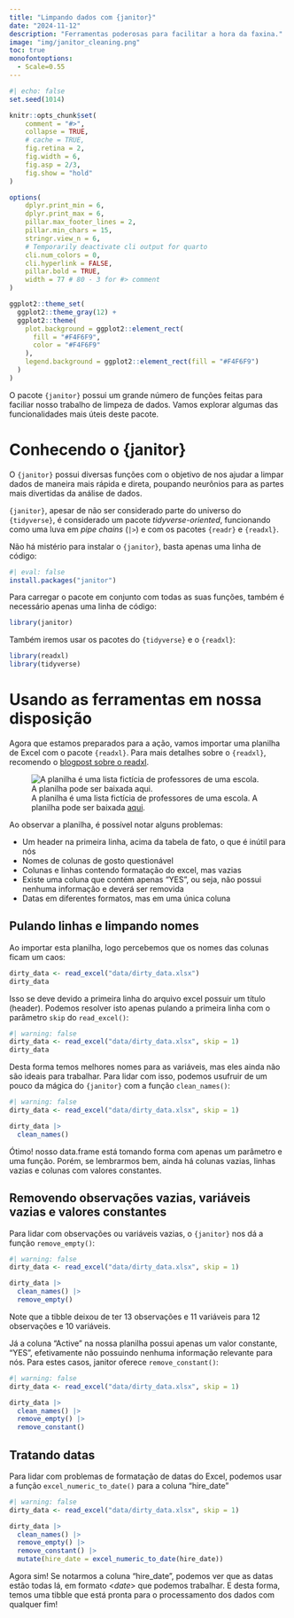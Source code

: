 ```yaml
---
title: "Limpando dados com {janitor}"
date: "2024-11-12"
description: "Ferramentas poderosas para facilitar a hora da faxina."
image: "img/janitor_cleaning.png"
toc: true
monofontoptions: 
  - Scale=0.55
---
```


```r
#| echo: false
set.seed(1014)

knitr::opts_chunk$set(
    comment = "#>",
    collapse = TRUE,
    # cache = TRUE,
    fig.retina = 2,
    fig.width = 6,
    fig.asp = 2/3,
    fig.show = "hold"
)

options(
    dplyr.print_min = 6,
    dplyr.print_max = 6,
    pillar.max_footer_lines = 2,
    pillar.min_chars = 15,
    stringr.view_n = 6,
    # Temporarily deactivate cli output for quarto
    cli.num_colors = 0,
    cli.hyperlink = FALSE,
    pillar.bold = TRUE,
    width = 77 # 80 - 3 for #> comment
)

ggplot2::theme_set(
  ggplot2::theme_gray(12) +
  ggplot2::theme(
    plot.background = ggplot2::element_rect(
      fill = "#F4F6F9",
      color = "#F4F6F9"
    ),
    legend.background = ggplot2::element_rect(fill = "#F4F6F9")
  )
)
```

O pacote `{janitor}` possui um grande número de funções feitas para faciliar nosso trabalho de limpeza de dados. Vamos explorar algumas das funcionalidades mais úteis deste pacote.

# Conhecendo o {janitor}

O `{janitor}` possui diversas funções com o objetivo de nos ajudar a limpar dados de maneira mais rápida e direta, poupando neurônios para as partes mais divertidas da análise de dados.

`{janitor}`, apesar de não ser considerado parte do universo do `{tidyverse}`, é considerado um pacote *tidyverse-oriented*, funcionando como uma luva em *pipe chains* (`|>`) e com os pacotes `{readr}` e `{readxl}`.

Não há mistério para instalar o `{janitor}`, basta apenas uma linha de código:

```r
#| eval: false
install.packages("janitor")
```

Para carregar o pacote em conjunto com todas as suas funções, também é necessário apenas uma linha de código:

```r
library(janitor)
```

Também iremos usar os pacotes do `{tidyverse}` e o `{readxl}`:

```r
library(readxl)
library(tidyverse)
```

# Usando as ferramentas em nossa disposição

Agora que estamos preparados para a ação, vamos importar uma planilha de Excel com o pacote `{readxl}`. Para mais detalhes sobre o `{readxl}`, recomendo o [blogpost sobre o readxl](https://luc-dasilva.github.io/blog/blogposts/importacao-excel/){target="_blank"}.

![A planilha é uma lista fictícia de professores de uma escola. A planilha pode ser baixada [aqui](https://github.com/sfirke/janitor/blob/main/dirty_data.xlsx){target="_blank"}.](img/dirty_data.png)

Ao observar a planilha, é possível notar alguns problemas:

- Um header na primeira linha, acima da tabela de fato, o que é inútil para nós
- Nomes de colunas de gosto questionável
- Colunas e linhas contendo formatação do excel, mas vazias
- Existe uma coluna que contém apenas "YES", ou seja, não possui nenhuma informação e deverá ser removida
- Datas em diferentes formatos, mas em uma única coluna

## Pulando linhas e limpando nomes

Ao importar esta planilha, logo percebemos que os nomes das colunas ficam um caos:

```r
dirty_data <- read_excel("data/dirty_data.xlsx")
dirty_data
```

Isso se deve devido a primeira linha do arquivo excel possuir um título (header). Podemos resolver isto apenas pulando a primeira linha com o parâmetro `skip` do `read_excel()`:

```r
#| warning: false 
dirty_data <- read_excel("data/dirty_data.xlsx", skip = 1)
dirty_data
```

Desta forma temos melhores nomes para as variáveis, mas eles ainda não são ideais para trabalhar. Para lidar com isso, podemos usufruir de um pouco da mágica do `{janitor}` com a função `clean_names()`:

```r
#| warning: false 
dirty_data <- read_excel("data/dirty_data.xlsx", skip = 1)

dirty_data |> 
  clean_names()
```

Ótimo! nosso data.frame está tomando forma com apenas um parâmetro e uma função. Porém, se lembrarmos bem, ainda há colunas vazias, linhas vazias e colunas com valores constantes.

## Removendo observações vazias, variáveis vazias e valores constantes

Para lidar com observações ou variáveis vazias, o `{janitor}` nos dá a função `remove_empty()`:

```r
#| warning: false 
dirty_data <- read_excel("data/dirty_data.xlsx", skip = 1)

dirty_data |> 
  clean_names() |> 
  remove_empty()
```

Note que a tibble deixou de ter 13 observações e 11 variáveis para 12 observações e 10 variáveis. 

Já a coluna "Active" na nossa planilha possui apenas um valor constante, "YES", efetivamente não possuindo nenhuma informação relevante para nós. Para estes casos, janitor oferece `remove_constant()`:

```r
#| warning: false 
dirty_data <- read_excel("data/dirty_data.xlsx", skip = 1)

dirty_data |> 
  clean_names() |> 
  remove_empty() |> 
  remove_constant()
```

## Tratando datas

Para lidar com problemas de formatação de datas do Excel, podemos usar a função `excel_numeric_to_date()` para a coluna "hire_date"

```r
#| warning: false 
dirty_data <- read_excel("data/dirty_data.xlsx", skip = 1)

dirty_data |> 
  clean_names() |> 
  remove_empty() |> 
  remove_constant() |> 
  mutate(hire_date = excel_numeric_to_date(hire_date))
```

Agora sim! Se notarmos a coluna "hire_date", podemos ver que as datas estão todas lá, em formato <*date*> que podemos trabalhar. E desta forma, temos uma tibble que está pronta para o processamento dos dados com qualquer fim!